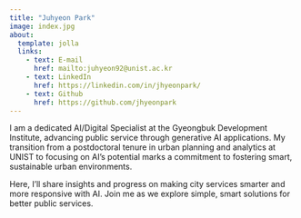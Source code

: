 ```yaml
---
title: "Juhyeon Park"
image: index.jpg
about:
  template: jolla
  links:
    - text: E-mail
      href: mailto:juhyeon92@unist.ac.kr
    - text: LinkedIn
      href: https://linkedin.com/in/jhyeonpark/
    - text: Github
      href: https://github.com/jhyeonpark
---
```


I am a dedicated AI/Digital Specialist at the Gyeongbuk Development Institute, advancing public service through generative AI applications. My transition from a postdoctoral tenure in urban planning and analytics at UNIST to focusing on AI's potential marks a commitment to fostering smart, sustainable urban environments.

Here, I'll share insights and progress on making city services smarter and more responsive with AI. Join me as we explore simple, smart solutions for better public services.
